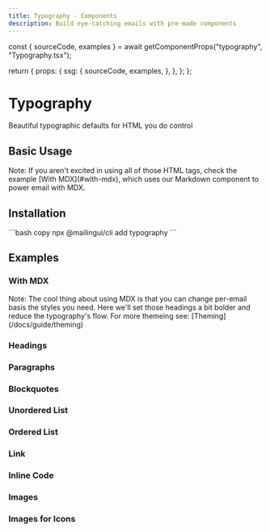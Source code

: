 ```yaml
---
title: Typography - Components
description: Build eye-catching emails with pre-made components
---
```





  const { sourceCode, examples } = await getComponentProps("typography", "Typography.tsx");

  return {
    props: {
      ssg: {
        sourceCode,
        examples,
      },
    },
  };
};

# Typography

Beautiful typographic defaults for HTML you do control

## Basic Usage

<Example name="Demo" />

<Callout type="info" emoji="ℹ️">
  Note: If you aren't excited in using all of those HTML tags, check the example [With MDX](#with-mdx), which uses our Markdown component to power email with MDX.
</Callout>

## Installation

<Installation>
  ```bash copy
  npx @mailingui/cli add typography
  ```
</Installation>

## Examples

### With MDX

<Callout type="info" emoji="ℹ️">
  Note: The cool thing about using MDX is that you can change per-email basis the styles you need. Here we'll set those headings a bit bolder and reduce the typography's flow. For more themeing see: [Theming](/docs/guide/theming)
</Callout>

<Example name="WithMDX" height={525} hasMDX />

### Headings

<Example name="Headings" height={525} />

### Paragraphs

<Example name="Paragraphs" height={525} />

### Blockquotes

<Example name="Blockquotes" height={240} />

### Unordered List

<Example name="UnorderedList" height={288} />

### Ordered List

<Example name="OrderedList" height={360} />

### Link

<Example name="Link" height={380} />

### Inline Code

<Example name="InlineCode" height={340} />

### Images

<Example name="Images" height={496} />

### Images for Icons

<Example name="Emojis" height={182} />
